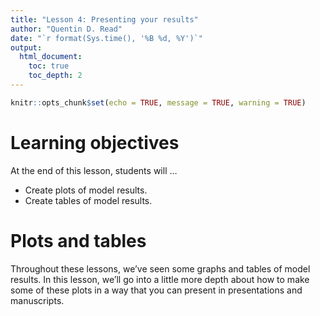 ```yaml
---
title: "Lesson 4: Presenting your results"
author: "Quentin D. Read"
date: "`r format(Sys.time(), '%B %d, %Y')`"
output: 
  html_document:
    toc: true
    toc_depth: 2
---
```


```r
knitr::opts_chunk$set(echo = TRUE, message = TRUE, warning = TRUE)
```

# Learning objectives

At the end of this lesson, students will ...

- Create plots of model results.
- Create tables of model results.

# Plots and tables

Throughout these lessons, we've seen some graphs and tables of model results. In this lesson, we'll go into a little more depth about how to make some of these plots in a way that you can present in presentations and manuscripts.